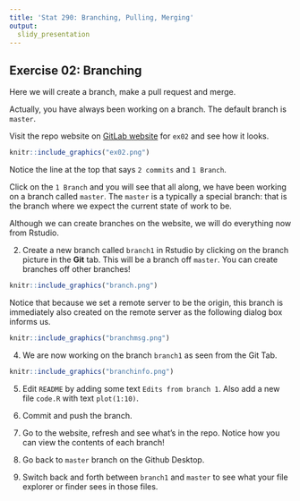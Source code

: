 ```yaml
---
title: 'Stat 290: Branching, Pulling, Merging'
output:
  slidy_presentation
---
```


## Exercise 02: Branching

Here we will create a branch, make a pull request and merge.

Actually, you have always been working on a branch. The default branch
is `master`. 

Visit the repo website on [GitLab
   website](https://gitlab.stanford.edu) for `ex02`  and see how it looks.

```r
knitr::include_graphics("ex02.png")
```

Notice the line at the top that says `2 commits` and `1 Branch`.

Click on the `1 Branch` and you will see that all along, we have been
working on a branch called `master`. The `master` is a typically a
special branch: that is the branch where we expect the current state
of work to be.

Although we can create branches on the website, we will do everything
now from Rstudio.

2. Create a new branch called `branch1` in Rstudio by clicking on the
   branch picture in the __Git__ tab.  This will be a branch off
   `master`.  You can create branches off other branches!

```r
knitr::include_graphics("branch.png")
```

Notice that because we set a remote server to be the origin, this
branch is immediately also created on the remote server as the
following dialog box informs us.

```r
knitr::include_graphics("branchmsg.png")
```

4. We are now working on the branch `branch1` as seen from the Git
   Tab.
```r
knitr::include_graphics("branchinfo.png")
```
5. Edit `README` by adding some text `Edits from branch 1`. Also add a
   new file `code.R` with text `plot(1:10)`.
   
6. Commit and push the branch.

7. Go to the website, refresh and see what's in the repo. Notice how
   you can view the contents of each branch!
   
8. Go back to `master` branch on the Github Desktop.

9. Switch back and forth between `branch1` and `master` to see what
   your file explorer or finder sees in those files. 


